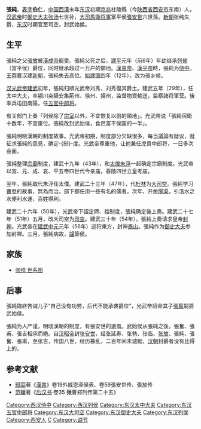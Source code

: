 '''張純'''{{BD|前1世紀||56年||}}，[[表字|表字]]'''伯仁'''，[[中国|中国]][[西漢|西漢]]末年[[东汉|东汉]]初期[[京兆|京兆]]杜陵縣（今[[陕西省|陕西省]][[西安市|西安市]]东南）人，[[汉武帝|汉武帝]]时[[御史大夫|御史大夫]][[张汤|张汤]]七世孙，[[大司馬|大司馬]][[衛将軍|衛将軍]]富平侯[[張安世|張安世]]六世孫。[[新朝|新朝]]张纯失爵，[[东汉|东汉]]时期官至司空，封武始侯。

== 生平 ==
張純之父[[張放|張放]]被[[漢成帝|漢成帝]]寵愛。張純父死之后，[[建平_(漢)|建平]]元年（前6年）年幼继承[[列侯|列侯]]（富平侯）爵位，同时继承超过一万户的領地。[[漢哀帝|漢哀帝]]、[[漢平帝|漢平帝]]時，張純为[[侍中|侍中]]。[[王莽|王莽]]簒汉建[[新朝|新朝]]，張純失去高位。[[始建国|始建国]]四年（12年），改为張乡侯。

[[汉光武帝|汉光武帝]][[建武_(漢)|建武]]初年，張純归順光武帝刘秀，刘秀復其爵土。建武五年（29年），任太中大夫，率潁川突騎安集荊州、徐州、揚州，监督物資輸送，监察諸将軍营。後率兵屯田南陽，任[[五官中郎将|五官中郎将]]。

有关部门上奏「列侯除了[[宗室|宗室]]以外，不宜恢复以前的領地」。光武帝说「張純宿衛十数年，不宜废位。張純改封武始侯，食邑富平侯国的一半」。

張純明晓漢朝的制度故事。光武帝初期，制度部分欠缺很多，每当議論有疑议，就征求張純的意見，确定-{制}-度。光武帝尊重他，让他兼任虎賁中郎将，一日多次会面。

張純整理[[宗廟|宗廟]]制度，建武十九年（43年），和[[太僕|太僕]][[朱浮|朱浮]]一起确定宗廟制度。光武帝以宣、元、成、哀、平五帝四世代今亲庙，舂陵四世立皇考庙。

翌年，張純取代朱浮任太僕。建武二十三年（47年），代[[杜林_(东汉)|杜林]]为[[大司空|大司空]]。張純学习[[曹参|曹参]]的故事，無為而治。部下都任用一些有名的儒者。次年，开凿[[陽渠|陽渠]]，引洛水之水便利水運，百姓得利。

建武二十六年（50年），光武帝下詔定禘、祫制度，張純确定後上奏。建武二十七年（51年）五月，改大司空为[[司空|司空]]。建武三十年（54年），張純上奏请求皇帝[[封禅|封禅]]。光武帝在[[建武中元|建武中元]]元年（56年）巡狩東方，封禅[[泰山|泰山]]。張純作为[[御史大夫|御史大夫]]参加封禅。三月，張純病故，[[諡|諡]]節侯。


==家族==
*[[张汤#世系图|张纯 世系图]]

==后事==
張純臨終告诫儿子“自己没有功劳，后代不能承袭爵位”，光武帝詔命其子[[張奮_(武始侯)|張奮]]嗣爵武始侯。

張純为人严谨，明晓漢朝的制度，有張安世的遺風。武始侯从張純之後，張奮、張甫、張吉相承而絶。自[[汉昭帝|汉昭帝]]封[[张安世|张安世]]，经张延寿、张勃、张临、[[张放|张放]]、張純、張奮、張甫，至张吉，传国八世，经历篡乱，二百年间未谴黜，[[汉朝|汉朝]]封爵者没有比得上的。

== 参考文献 ==
*[[班固|班固]]著《[[漢書|漢書]]》卷19外戚恩泽侯表、卷59張安世传、張放传
*[[范晔_(刘宋)|范曄]]著《[[后汉书|后汉书]]·卷35 '''张'''曹郑列传第二十五》

{{东汉大司空司空}}

[[Category:西汉侍中|Category:西汉侍中]]
[[Category:西汉列侯|Category:西汉列侯]]
[[Category:东汉太中大夫|Category:东汉太中大夫]]
[[Category:东汉五官中郎将|Category:东汉五官中郎将]]
[[Category:东汉大司空|Category:东汉大司空]]
[[Category:东汉御史大夫|Category:东汉御史大夫]]
[[Category:东汉列侯|Category:东汉列侯]]
[[Category:西安人|Category:西安人]]
[[Category:张姓|C]]
[[Category:谥节|Category:谥节]]